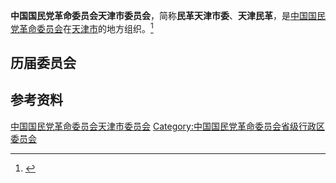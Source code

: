 {{Infobox PRCG
|机构名称 = 中国国民党革命委员会天津市委员会
|标志1    =
|格言1    =
|届数     = 
|任期始   = 
|任期终   =
|职位1    = 主任委员
|人员1    = 
|职位2    = 副主任委员
|人员2    =
|人数2    =
|职位3    =
|人员3    =
|组织法规 = 中国国民党革命委员会章程
|上级机构 = [[中国国民党革命委员会中央委员会|中国国民党革命委员会中央委员会]]
|机构类型 = [[民主党派|民主党派]][[中国一级行政区|省级行政区]][[委员会|委员会]]
|行政级别 = 正厅级
|场所1    = 
|地址1    = 
|邮编1    = 
|电话1    = 
|官网1    = {{url|}}
}}
'''中国国民党革命委员会天津市委员会'''，简称'''民革天津市委'''、'''天津民革'''，是[[中国国民党革命委员会|中国国民党革命委员会]]在[[天津市|天津市]]的地方组织。<ref>{{Cite book|title=天津大辞典|author=来新夏, 郭凤岐主编; 刘俊臣, 师宝蓉, 陈士和副主编|publisher=天津社会科学院出版社|year=2001|isbn=|location=天津|pages=}}</ref>

== 历届委员会 ==

== 参考资料 ==
{{reflist}}

{{中华人民共和国各省级行政区|委员会|中国国民党革命委员会|仅内地=yes}}

{{Authority control}}
[[Category:中国国民党革命委员会天津市委员会|]]
[[Category:中国国民党革命委员会省级行政区委员会|Category:中国国民党革命委员会省级行政区委员会]]